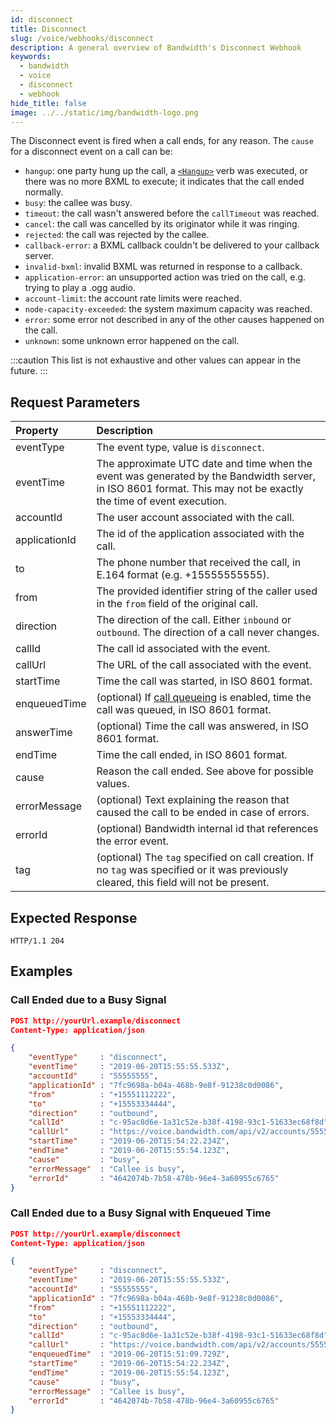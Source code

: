 ```yaml
---
id: disconnect
title: Disconnect
slug: /voice/webhooks/disconnect
description: A general overview of Bandwidth's Disconnect Webhook
keywords:
  - bandwidth
  - voice
  - disconnect
  - webhook
hide_title: false
image: ../../static/img/bandwidth-logo.png
---
```



The Disconnect event is fired when a call ends, for any reason. The `cause` for a disconnect event on a call can be:
  - `hangup`: one party hung up the call, a [`<Hangup>`](/docs/voice/bxml/hangup) verb was executed, or there was no more BXML to execute; it indicates that the call ended normally.
  - `busy`: the callee was busy.
  - `timeout`: the call wasn't answered before the `callTimeout` was reached.
  - `cancel`: the call was cancelled by its originator while it was ringing.
  - `rejected`: the call was rejected by the callee.
  - `callback-error`: a BXML callback couldn't be delivered to your callback server.
  - `invalid-bxml`: invalid BXML was returned in response to a callback.
  - `application-error`: an unsupported action was tried on the call, e.g. trying to play a .ogg audio.
  - `account-limit`: the account rate limits were reached.
  - `node-capacity-exceeded`: the system maximum capacity was reached.
  - `error`: some error not described in any of the other causes happened on the call.
  - `unknown`: some unknown error happened on the call.

:::caution
This list is not exhaustive and other values can appear in the future.
:::

## Request Parameters

| Property          | Description |
|:------------------|:------------|
| eventType         | The event type, value is `disconnect`. |
| eventTime         | The approximate UTC date and time when the event was generated by the Bandwidth server, in ISO 8601 format. This may not be exactly the time of event execution. |
| accountId         | The user account associated with the call. |
| applicationId     | The id of the application associated with the call. |
| to                | The phone number that received the call, in E.164 format (e.g. +15555555555). |
| from              | The provided identifier string of the caller used in the `from` field of the original call. |
| direction         | The direction of the call. Either `inbound` or `outbound`. The direction of a call never changes. |
| callId            | The call id associated with the event. |
| callUrl           | The URL of the call associated with the event. |
| startTime         | Time the call was started, in ISO 8601 format. |
| enqueuedTime      | (optional) If [call queueing](/voice/rateLimits.mdx) is enabled, time the call was queued, in ISO 8601 format. |
| answerTime        | (optional) Time the call was answered, in ISO 8601 format. |
| endTime           | Time the call ended, in ISO 8601 format. |
| cause             | Reason the call ended. See above for possible values. |
| errorMessage      | (optional) Text explaining the reason that caused the call to be ended in case of errors. |
| errorId           | (optional) Bandwidth internal id that references the error event. |
| tag               | (optional) The `tag`  specified on call creation. If no `tag` was specified or it was previously cleared, this field will not be present. |

## Expected Response

```http
HTTP/1.1 204
```

## Examples

### Call Ended due to a Busy Signal

```json
POST http://yourUrl.example/disconnect
Content-Type: application/json

{
	"eventType"     : "disconnect",
	"eventTime"     : "2019-06-20T15:55:55.533Z",
	"accountId"     : "55555555",
	"applicationId" : "7fc9698a-b04a-468b-9e8f-91238c0d0086",
	"from"          : "+15551112222",
	"to"            : "+15553334444",
	"direction"     : "outbound",
	"callId"        : "c-95ac8d6e-1a31c52e-b38f-4198-93c1-51633ec68f8d",
	"callUrl"       : "https://voice.bandwidth.com/api/v2/accounts/55555555/calls/c-95ac8d6e-1a31c52e-b38f-4198-93c1-51633ec68f8d",
	"startTime"     : "2019-06-20T15:54:22.234Z",
	"endTime"       : "2019-06-20T15:55:54.123Z",
	"cause"         : "busy",
	"errorMessage"  : "Callee is busy",
	"errorId"       : "4642074b-7b58-478b-96e4-3a60955c6765"
}
```

### Call Ended due to a Busy Signal with Enqueued Time

```json
POST http://yourUrl.example/disconnect
Content-Type: application/json

{
	"eventType"     : "disconnect",
	"eventTime"     : "2019-06-20T15:55:55.533Z",
	"accountId"     : "55555555",
	"applicationId" : "7fc9698a-b04a-468b-9e8f-91238c0d0086",
	"from"          : "+15551112222",
	"to"            : "+15553334444",
	"direction"     : "outbound",
	"callId"        : "c-95ac8d6e-1a31c52e-b38f-4198-93c1-51633ec68f8d",
	"callUrl"       : "https://voice.bandwidth.com/api/v2/accounts/55555555/calls/c-95ac8d6e-1a31c52e-b38f-4198-93c1-51633ec68f8d",
	"enqueuedTime"  : "2019-06-20T15:51:09.729Z",
	"startTime"     : "2019-06-20T15:54:22.234Z",
	"endTime"       : "2019-06-20T15:55:54.123Z",
	"cause"         : "busy",
	"errorMessage"  : "Callee is busy",
	"errorId"       : "4642074b-7b58-478b-96e4-3a60955c6765"
}
```